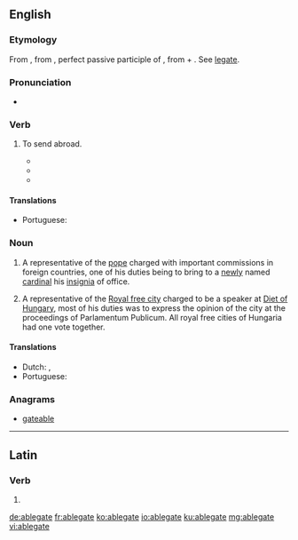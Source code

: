 ==English==

===Etymology===
From {{etyl|fr|en}} {{term|ablegat|ablégate|lang=fr}}, from {{etyl|la|en}} {{m|la|ablēgātus}}, perfect passive participle of {{m|la|ablēgō||I send off or away; banish}}, from {{term|ab||from, away from|lang=la}} + {{m|la|lēgō||I dispatch, send on a commission}}. See [[legate]].

===Pronunciation===
* {{a|US}} {{IPA|/ˈæ.bləˌɡeɪt/|/ˈæ.bləˌɡət/|lang=en}}

===Verb===
{{en-verb|ablegat}}

# {{context|obsolete|lang=en}} To send abroad.
#* {{quote-book|passage=Thou hellish Dog, Depart, or I will amand, '''ablegate''', and send thee to some vast and horrid Desert.|author=R. Carpenter|title=Pragmatical Jesuit 64|year=c. 1660}}
#* {{quote-book|year=1795|title=Elisa Powell, or Trials of sensibility|passage=The evil which you imav gine, therefore, is so far from being really felt, that we are now sufferers by the bad policy of our ancestors, in '''ablegating''' their poor to till the wilds of America; and maintaining them there at an enormous expence|author=Elisa Powell}}
#* {{quote-book|passage=Couriers were '''ablegated''' from all points of the vicinage, to secure the adjuments of pharmacopolists, chirurgeons, and even of amethodists; but their prescriptions had no consimilitude.|year=1870|title=Letters to Squire Pedant: In the East|author=Samuel Klinefelter Hoshour}}

====Translations====
{{trans-top|to send abroad}}
* Portuguese: {{t|pt|ablegar}}
{{trans-mid}}
{{trans-bottom}}

===Noun===
{{en-noun}}

# {{context|Roman Catholicism|lang=en}} A representative of the [[pope]] charged with important commissions in foreign countries, one of his duties being to bring to a [[newly]] named [[cardinal]] his [[insignia]] of office.
# {{context|Noble self-government in Hungarian Kingdom|lang=en}} A representative of the [[Royal free city]] charged to be a speaker at [[Diet of Hungary]], most of his duties was to express the opinion of the city at the proceedings of Parlamentum Publicum. All royal free cities of Hungaria had one vote together.

====Translations====
{{trans-top|representative of the pope in foreign countries}}
* Dutch: {{t|nl|ablegaat|m}}, {{t|nl|pauselijke gezant|m}}
* Portuguese: {{t|pt|ablegado|m}}
{{trans-mid}}
{{trans-bottom}}

===Anagrams===
* [[gateable#English|gateable]]

----

==Latin==

===Verb===
{{la-verb-form|ablēgāte}}

# {{inflection of|ablēgō||1|p|pres|actv|impr|lang=la}}

[[de:ablegate]]
[[fr:ablegate]]
[[ko:ablegate]]
[[io:ablegate]]
[[ku:ablegate]]
[[mg:ablegate]]
[[vi:ablegate]]